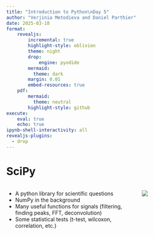 ```yaml
---
title: "Introduction to Python\nDay 5"
author: "Verjinia Metodieva and Daniel Parthier"
date: 2025-03-18
format:
    revealjs:
        incremental: true 
        highlight-style: oblivion
        theme: night
        drop:
            engine: pyodide
        mermaid: 
          theme: dark
        margin: 0.01
        embed-resources: true
    pdf:
        mermaid: 
          theme: neutral
        highlight-style: github
execute:
    eval: true
    echo: true
ipynb-shell-interactivity: all
revealjs-plugins:
  - drop
---
```


# SciPy

:::: {.columns}
::: {.column width="70%"}

- A python library for scientific questions
- NumPy in the background
- Many useful functions for signals (filtering, finding peaks, FFT, deconvolution)
- Some statistical tests (t-test, wilcoxon, correlation, etc.)

:::

::: {.column width="30%"}

![](/img/scipy_logo.svg)

:::
::::
